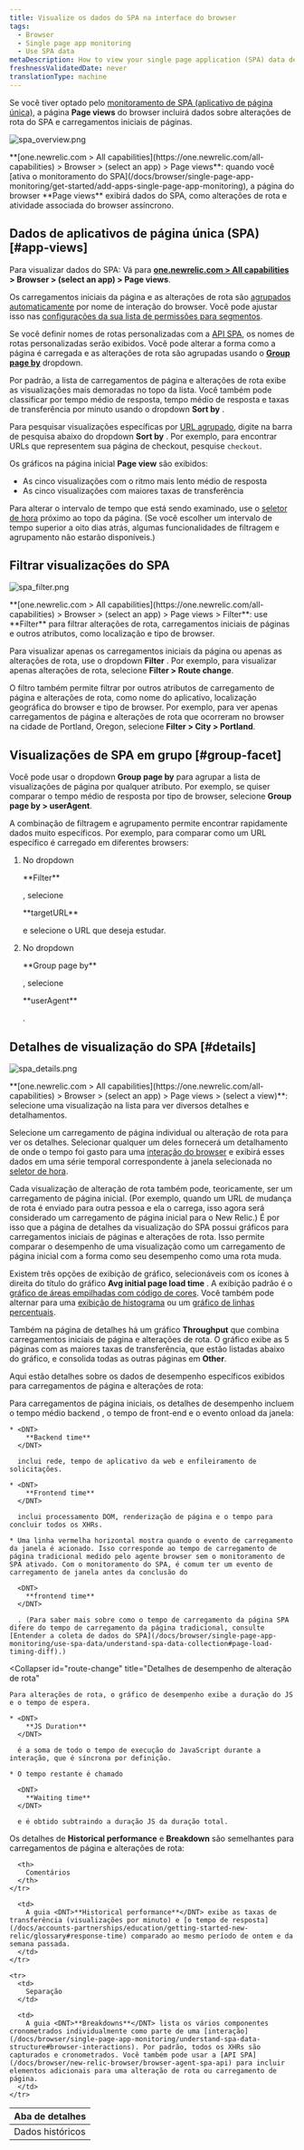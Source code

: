 ```yaml
---
title: Visualize os dados do SPA na interface do browser
tags:
  - Browser
  - Single page app monitoring
  - Use SPA data
metaDescription: How to view your single page application (SPA) data details in browser.
freshnessValidatedDate: never
translationType: machine
---
```


Se você tiver optado pelo [monitoramento de SPA (aplicativo de página única)](/docs/browser/single-page-app-monitoring/get-started/welcome-single-page-app-monitoring), a página <DNT>**Page views**</DNT> do browser incluirá dados sobre alterações de rota do SPA e carregamentos iniciais de páginas.

<img
  title="spa_overview.png"
  alt="spa_overview.png"
  src="/images/browser_screenshot-full_spa-pageviews.webp"
/>

<figcaption>
  <DNT>**[one.newrelic.com > All capabilities](https://one.newrelic.com/all-capabilities) > Browser > (select an app) > Page views**</DNT>: quando você [ativa o monitoramento do SPA](/docs/browser/single-page-app-monitoring/get-started/add-apps-single-page-app-monitoring), a página do browser <DNT>**Page views**</DNT> exibirá dados do SPA, como alterações de rota e atividade associada do browser assíncrono.
</figcaption>

## Dados de aplicativos de página única (SPA) [#app-views]

Para visualizar dados do SPA: Vá para <DNT>**[one.newrelic.com > All capabilities](https://one.newrelic.com/all-capabilities) > Browser > (select an app) > Page views**</DNT>.

Os carregamentos iniciais da página e as alterações de rota são [agrupados automaticamente](/docs/browser/new-relic-browser/configuration/group-browser-metrics-urls#hierarchy) por nome de interação do browser. Você pode ajustar isso nas [configurações da sua lista de permissões para segmentos](/docs/browser/new-relic-browser/installation-configuration/url-whitelists-grouping-browser-metrics).

Se você definir nomes de rotas personalizadas com a [API SPA](/docs/browser/new-relic-browser/browser-agent-spa-api), os nomes de rotas personalizadas serão exibidos. Você pode alterar a forma como a página é carregada e as alterações de rota são agrupadas usando o [<DNT>**Group page by**</DNT>](/docs/browser/single-page-app-monitoring/use-spa-data/view-spa-data-new-relic-browser#group-facet) dropdown.

Por padrão, a lista de carregamentos de página e alterações de rota exibe as visualizações mais demoradas no topo da lista. Você também pode classificar por tempo médio de resposta, tempo médio de resposta e taxas de transferência por minuto usando o dropdown <DNT>**Sort by**</DNT> .

Para pesquisar visualizações específicas por [URL agrupado](/docs/browser/new-relic-browser/configuration/group-browser-metrics-urls#hierarchy), digite na barra de pesquisa abaixo do dropdown <DNT>**Sort by**</DNT> . Por exemplo, para encontrar URLs que representem sua página de checkout, pesquise `checkout`.

Os gráficos na página inicial <DNT>**Page view**</DNT> são exibidos:

* As cinco visualizações com o ritmo mais lento médio de resposta
* As cinco visualizações com maiores taxas de transferência

Para alterar o intervalo de tempo que está sendo examinado, use o [seletor de hora](/docs/query-your-data/explore-query-data/dashboards/manage-your-dashboard/#dash-time-picker) próximo ao topo da página. (Se você escolher um intervalo de tempo superior a oito dias atrás, algumas funcionalidades de filtragem e agrupamento não estarão disponíveis.)

## Filtrar visualizações do SPA

<img
  title="spa_filter.png"
  alt="spa_filter.png"
  src="/images/browser_screenshot-full_spa-filters.webp"
/>

<figcaption>
  <DNT>**[one.newrelic.com > All capabilities](https://one.newrelic.com/all-capabilities) > Browser > (select an app) > Page views > Filter**</DNT>: use <DNT>**Filter**</DNT> para filtrar alterações de rota, carregamentos iniciais de páginas e outros atributos, como localização e tipo de browser.
</figcaption>

Para visualizar apenas os carregamentos iniciais da página ou apenas as alterações de rota, use o dropdown <DNT>**Filter**</DNT> . Por exemplo, para visualizar apenas alterações de rota, selecione <DNT>**Filter > Route change**</DNT>.

O filtro também permite filtrar por outros atributos de carregamento de página e alterações de rota, como nome do aplicativo, localização geográfica do browser e tipo de browser. Por exemplo, para ver apenas carregamentos de página e alterações de rota que ocorreram no browser na cidade de Portland, Oregon, selecione <DNT>**Filter > City > Portland**</DNT>.

## Visualizações de SPA em grupo [#group-facet]

Você pode usar o dropdown <DNT>**Group page by**</DNT> para agrupar a lista de visualizações de página por qualquer atributo. Por exemplo, se quiser comparar o tempo médio de resposta por tipo de browser, selecione <DNT>**Group page by > userAgent**</DNT>.

A combinação de filtragem e agrupamento permite encontrar rapidamente dados muito específicos. Por exemplo, para comparar como um URL específico é carregado em diferentes browsers:

1. No dropdown

   <DNT>
     **Filter**
   </DNT>

   , selecione

   <DNT>
     **targetURL**
   </DNT>

   e selecione o URL que deseja estudar.

2. No dropdown

   <DNT>
     **Group page by**
   </DNT>

   , selecione

   <DNT>
     **userAgent**
   </DNT>

   .

## Detalhes de visualização do SPA [#details]

<img
  title="spa_details.png"
  alt="spa_details.png"
  src="/images/browser_screenshot-full_pageview-details.webp"
/>

<figcaption>
  <DNT>**[one.newrelic.com > All capabilities](https://one.newrelic.com/all-capabilities) > Browser > (select an app) > Page views > (select a view)**</DNT>: selecione uma visualização na lista para ver diversos detalhes e detalhamentos.
</figcaption>

Selecione um carregamento de página individual ou alteração de rota para ver os detalhes. Selecionar qualquer um deles fornecerá um detalhamento de onde o tempo foi gasto para uma [interação do browser](/docs/browser/single-page-app-monitoring/understand-spa-data-structure#browser-interactions) e exibirá esses dados em uma série temporal correspondente à janela selecionada no [seletor de hora](/docs/query-your-data/explore-query-data/dashboards/manage-your-dashboard/#dash-time-picker).

Cada visualização de alteração de rota também pode, teoricamente, ser um carregamento de página inicial. (Por exemplo, quando um URL de mudança de rota é enviado para outra pessoa e ela o carrega, isso agora será considerado um carregamento de página inicial para o New Relic.) É por isso que a página de detalhes da visualização do SPA possui gráficos para carregamentos iniciais de páginas e alterações de rota. Isso permite comparar o desempenho de uma visualização como um carregamento de página inicial com a forma como seu desempenho como uma rota muda.

Existem três opções de exibição de gráfico, selecionáveis com os ícones à direita do título do gráfico <DNT>**Avg initial page load time**</DNT> . A exibição padrão é o [gráfico de áreas empilhadas com código de cores](/docs/apm/new-relic-apm/ui-functions/standard-dashboard-features). Você também pode alternar para uma [exibição de histograma](/docs/apm/applications-menu/features/histograms-viewing-data-distribution) ou um [gráfico de linhas percentuais](/docs/apm/applications-menu/features/percentiles-comparing-ranked-data).

Também na página de detalhes há um gráfico <DNT>**Throughput**</DNT> que combina carregamentos iniciais de página e alterações de rota. O gráfico exibe as 5 páginas com as maiores taxas de transferência, que estão listadas abaixo do gráfico, e consolida todas as outras páginas em <DNT>**Other**</DNT>.

Aqui estão detalhes sobre os dados de desempenho específicos exibidos para carregamentos de página e alterações de rota:

<CollapserGroup>
  <Collapser
    id="page-load"
    title="Detalhes de desempenho de carregamento da página inicial"
  >
    Para carregamentos de página iniciais, os detalhes de desempenho incluem o tempo médio backend , o tempo de front-end e o evento onload da janela:

    * <DNT>
        **Backend time**
      </DNT>

      inclui rede, tempo de aplicativo da web e enfileiramento de solicitações.

    * <DNT>
        **Frontend time**
      </DNT>

      inclui processamento DOM, renderização de página e o tempo para concluir todos os XHRs.

    * Uma linha vermelha horizontal mostra quando o evento de carregamento da janela é acionado. Isso corresponde ao tempo de carregamento de página tradicional medido pelo agente browser sem o monitoramento de SPA ativado. Com o monitoramento do SPA, é comum ter um evento de carregamento de janela antes da conclusão do

      <DNT>
        **frontend time**
      </DNT>

      . (Para saber mais sobre como o tempo de carregamento da página SPA difere do tempo de carregamento da página tradicional, consulte [Entender a coleta de dados do SPA](/docs/browser/single-page-app-monitoring/use-spa-data/understand-spa-data-collection#page-load-timing-diff).)
  </Collapser>

  <Collapser
    id="route-change"
    title="Detalhes de desempenho de alteração de rota"
  >
    Para alterações de rota, o gráfico de desempenho exibe a duração do JS e o tempo de espera.

    * <DNT>
        **JS Duration**
      </DNT>

      é a soma de todo o tempo de execução do JavaScript durante a interação, que é síncrona por definição.

    * O tempo restante é chamado

      <DNT>
        **Waiting time**
      </DNT>

      e é obtido subtraindo a duração JS da duração total.
  </Collapser>
</CollapserGroup>

Os detalhes de <DNT>**Historical performance**</DNT> e <DNT>**Breakdown**</DNT> são semelhantes para carregamentos de página e alterações de rota:

<table>
  <thead>
    <tr>
      <th style={{ width: "150px" }}>
        Aba de detalhes
      </th>

      <th>
        Comentários
      </th>
    </tr>
  </thead>

  <tbody>
    <tr>
      <td>
        Dados históricos
      </td>

      <td>
        A guia <DNT>**Historical performance**</DNT> exibe as taxas de transferência (visualizações por minuto) e [o tempo de resposta](/docs/accounts-partnerships/education/getting-started-new-relic/glossary#response-time) comparado ao mesmo período de ontem e da semana passada.
      </td>
    </tr>

    <tr>
      <td>
        Separação
      </td>

      <td>
        A guia <DNT>**Breakdowns**</DNT> lista os vários componentes cronometrados individualmente como parte de uma [interação](/docs/browser/single-page-app-monitoring/understand-spa-data-structure#browser-interactions). Por padrão, todos os XHRs são capturados e cronometrados. Você também pode usar a [API SPA](/docs/browser/new-relic-browser/browser-agent-spa-api) para incluir elementos adicionais para uma alteração de rota ou carregamento de página.
      </td>
    </tr>
  </tbody>
</table>
